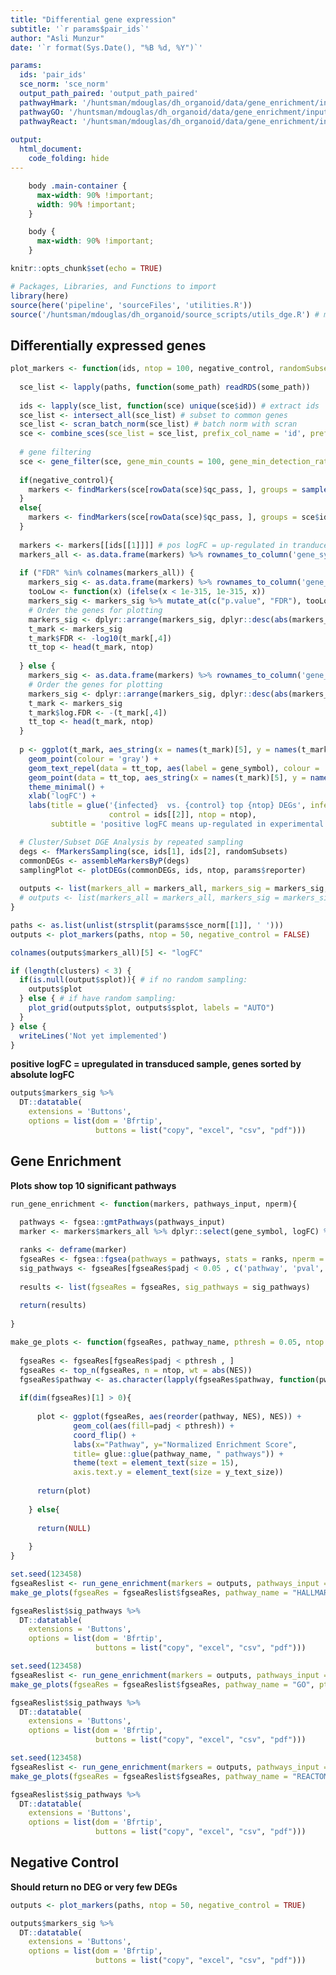 ```yaml
---
title: "Differential gene expression"
subtitle: '`r params$pair_ids`'
author: "Asli Munzur"
date: '`r format(Sys.Date(), "%B %d, %Y")`'

params:
  ids: 'pair_ids'
  sce_norm: 'sce_norm'
  output_path_paired: 'output_path_paired'
  pathwayHmark: '/huntsman/mdouglas/dh_organoid/data/gene_enrichment/input/h.all.v6.2.symbols.gmt'
  pathwayGO: '/huntsman/mdouglas/dh_organoid/data/gene_enrichment/input/c5.all.v6.2.symbols.gmt'
  pathwayReact: '/huntsman/mdouglas/dh_organoid/data/gene_enrichment/input/c2.cp.reactome.v7.0.symbols.gmt'
  
output: 
  html_document:
    code_folding: hide
---
```


```css
    body .main-container {
      max-width: 90% !important;
      width: 90% !important;
    }

    body {
      max-width: 90% !important;
    }
```

```r
knitr::opts_chunk$set(echo = TRUE)
```

```r

# Packages, Libraries, and Functions to import
library(here)
source(here('pipeline', 'sourceFiles', 'utilities.R'))
source('/huntsman/mdouglas/dh_organoid/source_scripts/utils_dge.R') # maxwell's dge functions 

```

## Differentially expressed genes 

```r


plot_markers <- function(ids, ntop = 100, negative_control, randomSubsets = 100){
  
  sce_list <- lapply(paths, function(some_path) readRDS(some_path))
  
  ids <- lapply(sce_list, function(sce) unique(sce$id)) # extract ids 
  sce_list <- intersect_all(sce_list) # subset to common genes 
  sce_list <- scran_batch_norm(sce_list) # batch norm with scran
  sce <- combine_sces(sce_list = sce_list, prefix_col_name = 'id', prefix_cell_name = TRUE) # combine sces 
  
  # gene filtering 
  sce <- gene_filter(sce, gene_min_counts = 100, gene_min_detection_rate = 5, reporters = NULL)
  
  if(negative_control){
    markers <- findMarkers(sce[rowData(sce)$qc_pass, ], groups = sample(sce$id), log.p = TRUE)
  }
  else{
    markers <- findMarkers(sce[rowData(sce)$qc_pass, ], groups = sce$id, log.p = TRUE)
  }
  
  markers <- markers[[ids[[1]]]] # pos logFC = up-regulated in tranduced cells
  markers_all <- as.data.frame(markers) %>% rownames_to_column('gene_symbol')
  
  if ("FDR" %in% colnames(markers_all)) {                                             # Case when p = p.value
    markers_sig <- as.data.frame(markers) %>% rownames_to_column('gene_symbol') %>% dplyr::filter(FDR <= 0.05)
    tooLow <- function(x) (ifelse(x < 1e-315, 1e-315, x))
    markers_sig <- markers_sig %>% mutate_at(c("p.value", "FDR"), tooLow)
    # Order the genes for plotting
    markers_sig <- dplyr::arrange(markers_sig, dplyr::desc(abs(markers_sig[,5])))     # order
    t_mark <- markers_sig                                                             # make copy
    t_mark$FDR <- -log10(t_mark[,4])                                                  # log transform
    tt_top <- head(t_mark, ntop)                                                      # Identify top 'n' genes
    
  } else {                                                                            # Case when p = log.p.value
    markers_sig <- as.data.frame(markers) %>% rownames_to_column('gene_symbol') %>% dplyr::filter(log.FDR < -1.6)
    # Order the genes for plotting
    markers_sig <- dplyr::arrange(markers_sig, dplyr::desc(abs(markers_sig[,5])))     # order
    t_mark <- markers_sig                                                             # make copy
    t_mark$log.FDR <- -(t_mark[,4])
    tt_top <- head(t_mark, ntop)                                                      # Identify top 'n' genes
  }
  
  p <- ggplot(t_mark, aes_string(x = names(t_mark)[5], y = names(t_mark)[4])) +
    geom_point(colour = 'gray') +
    geom_text_repel(data = tt_top, aes(label = gene_symbol), colour = 'red', size = 5) +
    geom_point(data = tt_top, aes_string(x = names(t_mark)[5], y = names(t_mark)[4]), colour = "blue") +
    theme_minimal() +
    xlab('logFC') +
    labs(title = glue('{infected}  vs. {control} top {ntop} DEGs', infected = ids[[1]],
                      control = ids[[2]], ntop = ntop),
         subtitle = 'positive logFC means up-regulated in experimental sample') + theme(plot.subtitle = element_text(hjust = 0.5))

  # Cluster/Subset DGE Analysis by repeated sampling 
  degs <- fMarkersSampling(sce, ids[1], ids[2], randomSubsets)
  commonDEGs <- assembleMarkersByP(degs)
  samplingPlot <- plotDEGs(commonDEGs, ids, ntop, params$reporter)
  
  outputs <- list(markers_all = markers_all, markers_sig = markers_sig, tt_top = tt_top, plot = p, smarkers_sig = commonDEGs, splot = samplingPlot)
  # outputs <- list(markers_all = markers_all, markers_sig = markers_sig, tt_top = tt_top, plot = p)
}

paths <- as.list(unlist(strsplit(params$sce_norm[[1]], ' '))) 
outputs <- plot_markers(paths, ntop = 50, negative_control = FALSE)

colnames(outputs$markers_all)[5] <- "logFC"


```

```r

if (length(clusters) < 3) {
  if(is.null(output$splot)){ # if no random sampling:
    outputs$plot
  } else { # if have random sampling:
    plot_grid(outputs$plot, outputs$splot, labels = "AUTO")
  }
} else {
  writeLines('Not yet implemented')
}

```

**positive logFC = upregulated in transduced sample, genes sorted by absolute logFC**

```r
outputs$markers_sig %>%
  DT::datatable(
    extensions = 'Buttons', 
    options = list(dom = 'Bfrtip', 
                   buttons = list("copy", "excel", "csv", "pdf")))
```

## Gene Enrichment 

**Plots show top 10 significant pathways**

```r

run_gene_enrichment <- function(markers, pathways_input, nperm){
  
  pathways <- fgsea::gmtPathways(pathways_input)
  marker <- markers$markers_all %>% dplyr::select(gene_symbol, logFC) %>% na.omit() %>% distinct()

  ranks <- deframe(marker)
  fgseaRes <- fgsea::fgsea(pathways = pathways, stats = ranks, nperm = nperm) %>% as_tibble() %>% dplyr::arrange(desc(NES))
  sig_pathways <- fgseaRes[fgseaRes$padj < 0.05 , c('pathway', 'pval', 'padj', 'NES')]
  
  results <- list(fgseaRes = fgseaRes, sig_pathways = sig_pathways)
  
  return(results)
  
}

make_ge_plots <- function(fgseaRes, pathway_name, pthresh = 0.05, ntop = 10, y_text_size = 10){
  
  fgseaRes <- fgseaRes[fgseaRes$padj < pthresh , ]
  fgseaRes <- top_n(fgseaRes, n = ntop, wt = abs(NES))
  fgseaRes$pathway <- as.character(lapply(fgseaRes$pathway, function(pw) str_replace(pw, pattern = glue::glue(pathway_name, "_"), "")))
  
  if(dim(fgseaRes)[1] > 0){
    
      plot <- ggplot(fgseaRes, aes(reorder(pathway, NES), NES)) +
              geom_col(aes(fill=padj < pthresh)) +
              coord_flip() +
              labs(x="Pathway", y="Normalized Enrichment Score",
              title= glue::glue(pathway_name, " pathways")) +
              theme(text = element_text(size = 15),
              axis.text.y = element_text(size = y_text_size))
    
      return(plot)
    
    } else{
    
      return(NULL)
    
    }
}

```

```r

set.seed(123458)
fgseaReslist <- run_gene_enrichment(markers = outputs, pathways_input = params$pathwayHmark, nperm = 10000)
make_ge_plots(fgseaRes = fgseaReslist$fgseaRes, pathway_name = "HALLMARK", pthresh = 0.05, ntop = 10)
```

```r
fgseaReslist$sig_pathways %>%
  DT::datatable(
    extensions = 'Buttons', 
    options = list(dom = 'Bfrtip', 
                   buttons = list("copy", "excel", "csv", "pdf")))
```

```r
set.seed(123458)
fgseaReslist <- run_gene_enrichment(markers = outputs, pathways_input = params$pathwayGO, nperm = 10000)
make_ge_plots(fgseaRes = fgseaReslist$fgseaRes, pathway_name = "GO", pthresh = 0.05, ntop = 10)
```

```r
fgseaReslist$sig_pathways %>%
  DT::datatable(
    extensions = 'Buttons', 
    options = list(dom = 'Bfrtip', 
                   buttons = list("copy", "excel", "csv", "pdf")))
```

```r
set.seed(123458)
fgseaReslist <- run_gene_enrichment(markers = outputs, pathways_input = params$pathwayReact, nperm = 10000)
make_ge_plots(fgseaRes = fgseaReslist$fgseaRes, pathway_name = "REACTOME", pthresh = 0.05, ntop = 10)
```

```r
fgseaReslist$sig_pathways %>%
  DT::datatable(
    extensions = 'Buttons', 
    options = list(dom = 'Bfrtip', 
                   buttons = list("copy", "excel", "csv", "pdf")))
```

## Negative Control

**Should return no DEG or very few DEGs**

```r
outputs <- plot_markers(paths, ntop = 50, negative_control = TRUE)
```

```r
outputs$markers_sig %>%
  DT::datatable(
    extensions = 'Buttons', 
    options = list(dom = 'Bfrtip', 
                   buttons = list("copy", "excel", "csv", "pdf")))
```

